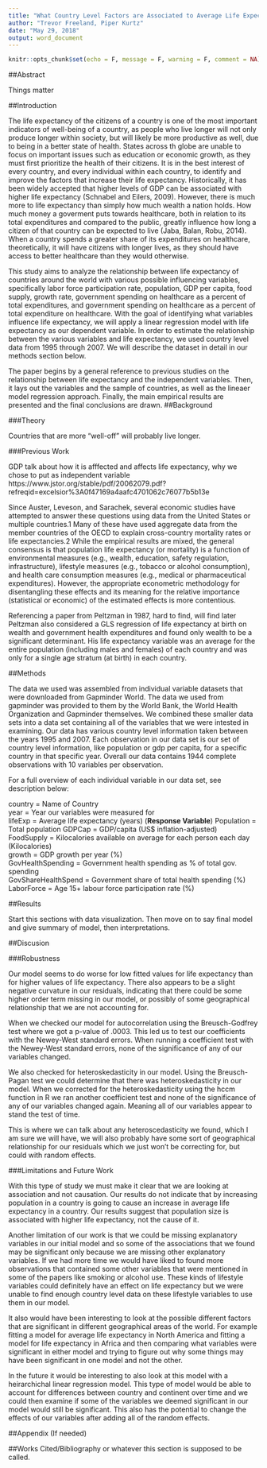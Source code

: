 ```yaml
---
title: "What Country Level Factors are Associated to Average Life Expectancy in a Country?"
author: "Trevor Freeland, Piper Kurtz"
date: "May 29, 2018"
output: word_document
---
```


```r
knitr::opts_chunk$set(echo = F, message = F, warning = F, comment = NA)
```

##Abstract

Things matter

##Introduction

The life expectancy of the citizens of a country is one of the most important indicators of well-being of a country, as people who live longer will not only produce longer within society, but will likely be more productive as well, due to being in a better state of health. States across th globe are unable to focus on important issues such as education or economic growth, as they must first prioritize the health of their citizens. It is in the best interest of every country, and every individual within each country, to identify and improve the factors that increase their life expectancy. Historically, it has been widely accepted that higher levels of GDP can be associated with higher life expectancy (Schnabel and Eilers, 2009). However, there is much more to life expectancy than simply how much wealth a nation holds. How much money a goverment puts towards healthcare, both in relation to its total expenditures and compared to the public, greatly influence how long a citizen of that country can be expected to live (Jaba, Balan, Robu, 2014). When a country spends a greater share of its expenditures on healthcare, theoretically, it will have citizens with longer lives, as they should have access to better healthcare than they would otherwise. 

This study aims to analyze the relationship between life expectancy of countries around the world with various possible influencing variables, specifically labor force participation rate, population, GDP per capita, food supply, growth rate, government spending on healthcare as a percent of total expenditures, and government spending on healthcare as a percent of total expenditure on healthcare. With the goal of identifying what variables influence life expectancy, we will apply a linear regression model with life expectancy as our dependent variable. In order to estimate the relationship between the various variables and life expectancy, we used country level data from 1995 through 2007. We will describe the dataset in detail in our methods section below. 

The paper begins by a general reference to previous studies on the relationship between life expectancy and the independent variables. Then, it lays out the variables and the sample of countries, as well as the lineaer model regression approach. Finally, the main empirical results are presented and the final conclusions are drawn.
##Background



###Theory

Countries that are more "well-off" will probably live longer. 

###Previous Work

GDP talk about how it is afffected and affects life expectancy, why we chose to put as independent variable
https://www.jstor.org/stable/pdf/20062079.pdf?refreqid=excelsior%3A0f47169a4aafc4701062c76077b5b13e

 Since Auster, Leveson, and Sarachek, several economic studies have attempted to answer these
 questions using data from the United States or multiple countries.1 Many of these have used aggregate
 data from the member countries of the OECD to explain cross-country mortality rates or life
 expectancies.2 While the empirical results are mixed, the general consensus is that population life
 expectancy (or mortality) is a function of environmental measures (e.g., wealth, education, safety
 regulation, infrastructure), lifestyle measures (e.g., tobacco or alcohol consumption), and health care
 consumption measures (e.g., medical or pharmaceutical expenditures). However, the appropriate
 econometric methodology for disentangling these effects and its meaning for the relative importance
 (statistical or economic) of the estimated effects is more contentious.

Referencing a paper from Peltzman in 1987, hard to find, will find later
Peltzman also considered a GLS regression of life expectancy at birth on wealth and government health expenditures and found only wealth to be a significant determinant. His life expectancy variable was an average for the entire
 population (including males and females) of each country and was only for a single age stratum (at
 birth) in each country. 


##Methods

The data we used was assembled from individual variable datasets that were downloaded from Gapminder World. The data we used from gapminder was provided to them by the World Bank, the World Health Organization and Gapminder themselves. We combined these smaller data sets into a data set containing all of the variables that we were intested in examining. Our data has various country level information taken between the years 1995 and 2007. Each observation in our data set is our set of country level information, like population or gdp per capita, for a specific country in that specific year. Overall our data contains 1944 complete observations with 10 variables per observation. 

For a full overview of each individual variable in our data set, see description below:

country = Name of Country  
year = Year our variables were measured for  
lifeExp = Average life expectancy (years)  (**Response Variable**)
Population = Total population 
GDPCap = GDP/capita (US$ inflation-adjusted)  
FoodSupply = Kilocalories available on average for each person each day (Kilocalories)  
growth = GDP growth per year (%)  
GovHealthSpending = Government health spending as % of total gov. spending  
GovShareHealthSpend = Government share of total health spending (%)  
LaborForce = Age 15+ labour force participation rate (%)  

##Results

Start this sections with data visualization. Then move on to say final model and give summary of model, then interpretations. 

##Discusion

###Robustness

Our model seems to do worse for low fitted values for life expectancy than for higher values of life expectancy. There also appears to be a slight negative curvature in our residuals, indicating that there could be some higher order term missing in our model, or possibly of some geographical relationship that we are not accounting for. 

When we checked our model for autocorrelation using the Breusch-Godfrey test where we got a p-value of .0003. This led us to test our coefficients with the Newey-West standard errors. When running a coefficient test with the Newey-West standard errors, none of the significance of any of our variables changed. 

We also checked for heteroskedasticity in our model. Using the Breusch-Pagan test we could determine that there was heteroskedasticity in our model. When we corrected for the heteroskedasticity using the hccm function in R we ran another coefficient test and none of the significance of any of our variables changed again. Meaning all of our variables appear to stand the test of time. 

This is where we can talk about any heteroscedasticity we found, which I am sure we will have, we will also probably have some sort of geographical relationship for our residuals which we just won't be correcting for, but could with random effects. 

###Limitations and Future Work

With this type of study we must make it clear that we are looking at association and not causation. Our results do not indicate that by increasing population in a country is going to cause an increase in average life expectancy in a country. Our results suggest that population size is associated with higher life expectancy, not the cause of it. 

Another limitation of our work is that we could be missing explanatory variables in our initial model and so some of the associations that we found may be significant only because we are missing other explanatory variables. If we had more time we would have liked to found more observations that contained some other variables that were mentioned in some of the papers like smoking or alcohol use. These kinds of lifestyle variables could definitely have an effect on life expectancy but we were unable to find enough country level data on these lifestyle variables to use them in our model. 

It also would have been interesting to look at the possible different factors that are significant in different geographical areas of the world. For example fitting a model for average life expectancy in North America and fitting a model for life expectancy in Africa and then comparing what variables were significant in either model and trying to figure out why some things may have been significant in one model and not the other. 

In the future it would be interesting to also look at this model with a heirarchichal linear regression model. This type of model would be able to account for differences between country and continent over time and we could then examine if some of the variables we deemed significant in our model would still be significant. This also has the potential to change the effects of our variables after adding all of the random effects. 

##Appendix (If needed)

##Works Cited/Bibliography or whatever this section is supposed to be called. 
